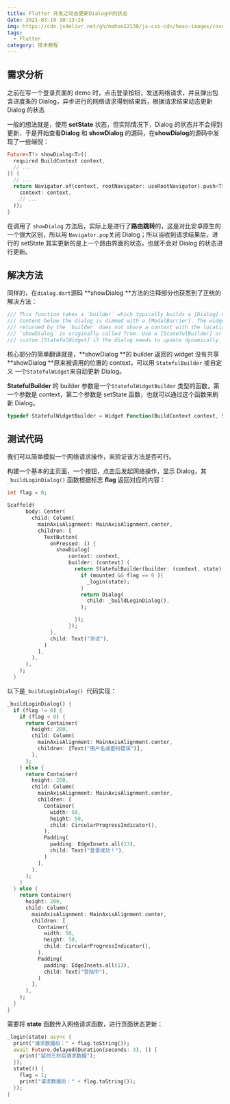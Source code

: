```yaml
---
title: Flutter 开发之动态更新Dialog中的状态
date: 2021-03-18 10:13:24
img: https://cdn.jsdelivr.net/gh/mahoo12138/js-css-cdn/hexo-images/cover/flutter.png
tags:
  - Flutter
category: 技术教程
---
```


## 需求分析

之前在写一个登录页面的 demo 时，点击登录按钮，发送网络请求，并且弹出包含进度条的 Dialog，异步进行的网络请求得到结果后，根据请求结果动态更新 Dialog 的状态

一般的想法就是，使用 **setState** 状态，但实际情况下，Dialog 的状态并不会得到更新，于是开始查看**Dialog** 和 **showDialog** 的源码，在**showDialog**的源码中发现了一些端倪：

```dart
Future<T?> showDialog<T>({
  required BuildContext context,
  // ...
}) {
  // ...
  return Navigator.of(context, rootNavigator: useRootNavigator).push<T>(DialogRoute<T>(
    context: context,
	// ...
  ));
}
```

在调用了 `showDialog` 方法后，实际上是进行了**路由跳转**的，这是对比安卓原生的一个很大区别，所以用 `Navigator.pop`关闭 Dialog；所以当收到请求结果后，进行的 setState 其实更新的是上一个路由界面的状态，也就不会对 Dialog 的状态进行更新。

## 解决方法

同样的，在`dialog.dart`源码 **showDialog **方法的注释部分也获悉到了正统的解决方法：

```dart
/// This function takes a `builder` which typically builds a [Dialog] widget.
/// Content below the dialog is dimmed with a [ModalBarrier]. The widget
/// returned by the `builder` does not share a context with the location that
/// `showDialog` is originally called from. Use a [StatefulBuilder] or a
/// custom [StatefulWidget] if the dialog needs to update dynamically.
```

核心部分的简单翻译就是，**showDialog **的 builder 返回的 widget 没有共享 **showDialog **原来被调用的位置的 context，可以用 `StatefulBuilder` 或自定义 一个`StatefulWidget`来自动更新 Dialog。

**StatefulBuilder** 的 builder 参数是一个`StatefulWidgetBuilder` 类型的函数，第一个参数是 context，第二个参数是 setState 函数，也就可以通过这个函数来刷新 Dialog。

```dart
typedef StatefulWidgetBuilder = Widget Function(BuildContext context, StateSetter setState);
```

## 测试代码

我们可以简单模拟一个网络请求操作，来验证该方法是否可行。

构建一个基本的主页面，一个按钮，点击后发起网络操作，显示 Dialog，其`_buildLoginDialog()` 函数根据标志 **flag** 返回对应的内容：

```dart
int flag = 0;

Scaffold(
      body: Center(
        child: Column(
          mainAxisAlignment: MainAxisAlignment.center,
          children: [
            TextButton(
              onPressed: () {
                showDialog(
                    context: context,
                    builder: (context) {
                      return StatefulBuilder(builder: (context, state){
                        if (mounted && flag == 0 ){
                          _login(state);
                        }
                        return Dialog(
                          child: _buildLoginDialog(),
                        );

                      });
                    });
              },
              child: Text("测试"),
            )
          ],
        ),
      ),
    );
  }
```

以下是`_buildLoginDialog() `代码实现：

```dart
_buildLoginDialog() {
  if (flag != 0) {
    if (flag < 0) {
      return Container(
        height: 200,
        child: Column(
          mainAxisAlignment: MainAxisAlignment.center,
          children: [Text("用户名或密码错误")],
        ),
      );
    } else {
      return Container(
        height: 200,
        child: Column(
          mainAxisAlignment: MainAxisAlignment.center,
          children: [
            Container(
              width: 50,
              height: 50,
              child: CircularProgressIndicator(),
            ),
            Padding(
              padding: EdgeInsets.all(13),
              child: Text("登录成功！"),
            )
          ],
        ),
      );
    }
  } else {
    return Container(
      height: 200,
      child: Column(
        mainAxisAlignment: MainAxisAlignment.center,
        children: [
          Container(
            width: 50,
            height: 50,
            child: CircularProgressIndicator(),
          ),
          Padding(
            padding: EdgeInsets.all(13),
            child: Text("登陆中"),
          )
        ],
      ),
    );
  }
}
```

需要将 **state** 函数传入网络请求函数，进行页面状态更新：

```dart
_login(state) async {
  print("请求数据前：" + flag.toString());
  await Future.delayed(Duration(seconds: 3), () {
    print("延时三秒后请求数据");
  });
  state(() {
    flag = 1;
    print("请求数据后：" + flag.toString());
  });
}
```
